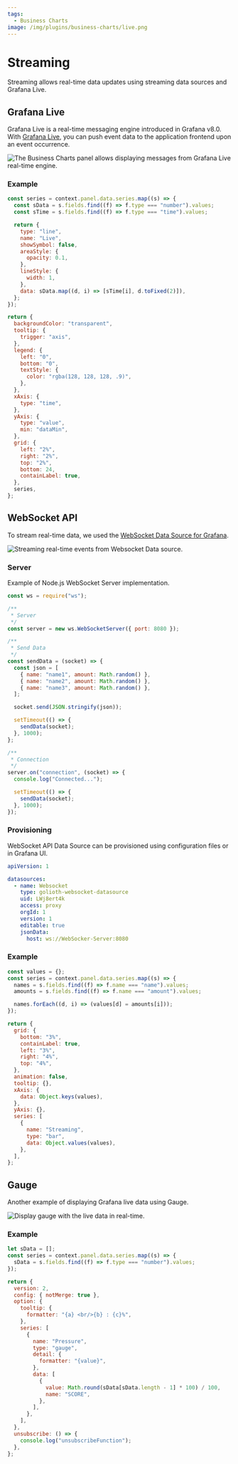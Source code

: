```yaml
---
tags:
  - Business Charts
image: /img/plugins/business-charts/live.png
---
```



# Streaming

Streaming allows real-time data updates using streaming data sources and Grafana Live.

## Grafana Live

Grafana Live is a real-time messaging engine introduced in Grafana v8.0. With [Grafana Live](https://grafana.com/docs/grafana/latest/setup-grafana/set-up-grafana-live/), you can push event data to the application frontend upon an event occurrence.

<Image
  title="The Business Charts panel allows displaying messages from Grafana Live real-time engine."
  src="/img/plugins/business-charts/live.png"
/>

### Example

```js
const series = context.panel.data.series.map((s) => {
  const sData = s.fields.find((f) => f.type === "number").values;
  const sTime = s.fields.find((f) => f.type === "time").values;

  return {
    type: "line",
    name: "Live",
    showSymbol: false,
    areaStyle: {
      opacity: 0.1,
    },
    lineStyle: {
      width: 1,
    },
    data: sData.map((d, i) => [sTime[i], d.toFixed(2)]),
  };
});

return {
  backgroundColor: "transparent",
  tooltip: {
    trigger: "axis",
  },
  legend: {
    left: "0",
    bottom: "0",
    textStyle: {
      color: "rgba(128, 128, 128, .9)",
    },
  },
  xAxis: {
    type: "time",
  },
  yAxis: {
    type: "value",
    min: "dataMin",
  },
  grid: {
    left: "2%",
    right: "2%",
    top: "2%",
    bottom: 24,
    containLabel: true,
  },
  series,
};
```

## WebSocket API

To stream real-time data, we used the [WebSocket Data Source for Grafana](https://grafana.com/grafana/plugins/golioth-websocket-datasource/).

<Image
  title="Streaming real-time events from Websocket Data source."
  src="/img/plugins/business-charts/websocket.png"
/>

### Server

Example of Node.js WebSocket Server implementation.

```js
const ws = require("ws");

/**
 * Server
 */
const server = new ws.WebSocketServer({ port: 8080 });

/**
 * Send Data
 */
const sendData = (socket) => {
  const json = [
    { name: "name1", amount: Math.random() },
    { name: "name2", amount: Math.random() },
    { name: "name3", amount: Math.random() },
  ];

  socket.send(JSON.stringify(json));

  setTimeout(() => {
    sendData(socket);
  }, 1000);
};

/**
 * Connection
 */
server.on("connection", (socket) => {
  console.log("Connected...");

  setTimeout(() => {
    sendData(socket);
  }, 1000);
});
```

### Provisioning

WebSocket API Data Source can be provisioned using configuration files or in Grafana UI.

```yaml
apiVersion: 1

datasources:
  - name: Websocket
    type: golioth-websocket-datasource
    uid: LWj8ert4k
    access: proxy
    orgId: 1
    version: 1
    editable: true
    jsonData:
      host: ws://WebSocker-Server:8080
```

### Example

```js
const values = {};
const series = context.panel.data.series.map((s) => {
  names = s.fields.find((f) => f.name === "name").values;
  amounts = s.fields.find((f) => f.name === "amount").values;

  names.forEach((d, i) => (values[d] = amounts[i]));
});

return {
  grid: {
    bottom: "3%",
    containLabel: true,
    left: "3%",
    right: "4%",
    top: "4%",
  },
  animation: false,
  tooltip: {},
  xAxis: {
    data: Object.keys(values),
  },
  yAxis: {},
  series: [
    {
      name: "Streaming",
      type: "bar",
      data: Object.values(values),
    },
  ],
};
```

## Gauge

Another example of displaying Grafana live data using Gauge.

<Image
  title="Display gauge with the live data in real-time."
  src="/img/plugins/business-charts/gauge.png"
/>

### Example

```js
let sData = [];
const series = context.panel.data.series.map((s) => {
  sData = s.fields.find((f) => f.type === "number").values;
});

return {
  version: 2,
  config: { notMerge: true },
  option: {
    tooltip: {
      formatter: "{a} <br/>{b} : {c}%",
    },
    series: [
      {
        name: "Pressure",
        type: "gauge",
        detail: {
          formatter: "{value}",
        },
        data: [
          {
            value: Math.round(sData[sData.length - 1] * 100) / 100,
            name: "SCORE",
          },
        ],
      },
    ],
  },
  unsubscribe: () => {
    console.log("unsubscribeFunction");
  },
};
```
